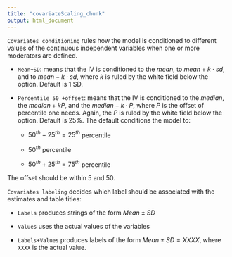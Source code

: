 ```yaml
---
title: "covariateScaling_chunk"
output: html_document
---
```



`Covariates conditioning` rules how the model is conditioned to different values of the continuous independent variables when one or more moderators are defined.

* `Mean+SD`: means that the IV is conditioned to the $mean$,  to $mean+k \cdot sd$, and to  $mean-k\cdot sd$, where $k$ is ruled by the white field below the option. Default is 1 SD.

* `Percentile 50 +offset`: means that the IV is conditioned to the $median$, the  $median+k P$, and the $median-k\cdot P$, where $P$ is the offset of percentile one needs. Again, the $P$ is ruled by the white field below the option. Default is 25%. The default conditions the model to: 

    + $50^{th}-25^{th}=25^{th}$ percentile
    
    + $50^{th}$ percentile 
    
    + $50^{th}+25^{th}=75^{th}$ percentile 

The offset should be within 5 and 50.

`Covariates labeling` decides which label should be associated with the estimates and table titles:

* `Labels` produces strings of the form $Mean \pm SD$

* `Values` uses the actual values of the variables

* `Labels+Values` produces labels of the form $Mean \pm SD=XXXX$, where `XXXX` is the actual value.


